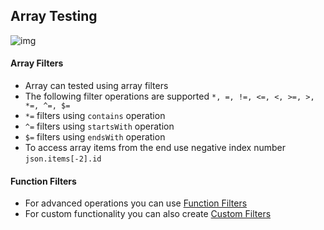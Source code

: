 ## Array Testing

![img](https://user-images.githubusercontent.com/8637550/203997869-b12bee5e-6fff-4e86-a45f-22a43011bb4a.png)

#### Array Filters
- Array can tested using array filters
- The following filter operations are supported `*, =, !=, <=, <, >=, >, *=, ^=, $=`
- `*=` filters using `contains` operation
- `^=` filters using `startsWith` operation
- `$=` filters using `endsWith` operation
- To access array items from the end use negative index number `json.items[-2].id`

#### Function Filters
- For advanced operations you can use [Function Filters](filters#filters-in-env-var)
- For custom functionality you can also create [Custom Filters](filters/custom-filters)
